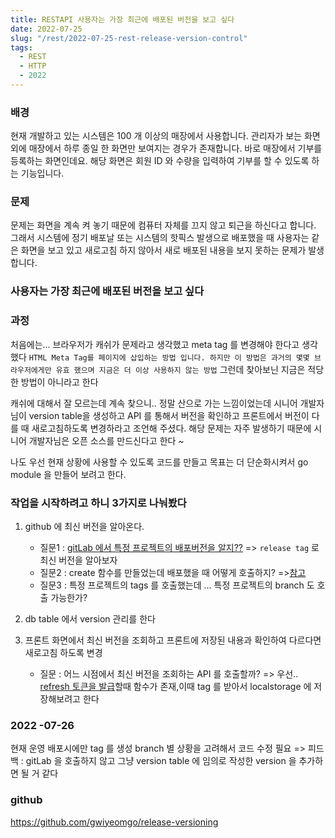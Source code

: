 ```yaml
---
title: RESTAPI 사용자는 가장 최근에 배포된 버전을 보고 싶다
date: 2022-07-25
slug: "/rest/2022-07-25-rest-release-version-control"
tags:
  - REST
  - HTTP
  - 2022
---
```


### 배경
현재 개발하고 있는 시스템은
100 개 이상의 매장에서 사용합니다.
관리자가 보는 화면 외에
매장에서 하루 종일 한 화면만 보여지는 경우가 존재합니다.
바로 매장에서 기부를 등록하는 화면인데요.
해당 화면은 
회원 ID 와 수량을 입력하여 기부를 할 수 있도록 하는 기능입니다.

### 문제
문제는
화면을 계속 켜 놓기 때문에
컴퓨터 자체를 끄지 않고 퇴근을 하신다고 합니다. 
그래서 
시스템에 정기 배포날
또는 시스템의 핫픽스 발생으로 배포했을 때 
사용자는 같은 화면을 보고 있고 새로고침 하지 않아서 
새로 배포된 내용을 보지 못하는 문제가 발생합니다.

### 사용자는 가장 최근에 배포된 버전을 보고 싶다

### 과정

처음에는...
브라우저가 캐쉬가 문제라고 생각했고
meta tag 를 변경해야 한다고 생각했다
`HTML Meta Tag를 페이지에 삽입하는 방법 입니다. 하지만 이 방법은 과거의 몇몇 브라우저에게만 유효 했으며 지금은 더 이상 사용하지 않는 방법`
그런데 찾아보닌 지금은 적당한 방법이 아니라고 한다

캐쉬에 대해서 잘 모르는데 계속 찾으니.. 정말 산으로 가는 느낌이었는데
시니어 개발자님이
 version table을 생성하고 API 를 통해서 버전을 확인하고 프론트에서 버전이 다를 때 새로고침하도록 변경하라고 조언해 주셨다.
해당 문제는 자주 발생하기 때문에
시니어 개발자님은 오픈 소스를 만드신다고 한다 ~

나도 우선 현재 상황에 사용할 수 있도록 코드를 만들고
목표는 더 단순화시켜서 go module 을 만들어 보려고 한다.

### 작업을 시작하려고 하니 3가지로 나눠봤다
1. github 에  최신 버전을 알아온다.
    - 질문1 : [gitLab 에서 특정 프로젝트의 배포버전을 알지??](https://gwiyeomgo.github.io/git/2022-07-25-gitlab-how-to-know-latest-release-version) => `release tag` 로 최신 버전을 알아보자
    - 질문2 : create 함수를 만들었는데 배포했을 때 어떻게 호출하지?
        =>[참고]( https://dejavuqa.tistory.com/143)
    - 질문3 : 특정 프로젝트의 tags 를 호출했는데 ... 특정 프로젝트의 branch 도 호출 가능한가?

2. db table 에서 version 관리를 한다
3. 프론트 화면에서 최신 버전을 조회하고 프론트에 저장된 내용과 확인하여 다르다면 새로고침 하도록 변경
    - 질문 : 어느 시점에서 최신 버전을 조회하는 API 를 호출할까? => 우선.. [refresh 토큰을 발급]()할때 함수가 존재,이때 tag 를 받아서 localstorage 에 저장해보려고 한다


### 2022 -07-26
현재 운영 배포시에만 tag 를 생성
branch 별 상황을 고려해서 코드 수정 필요
=> 피드백 :  gitLab 을 호출하지 않고
그냥 version table 에 임의로 작성한 version 을 추가하면 될 거 같다


### github
https://github.com/gwiyeomgo/release-versioning